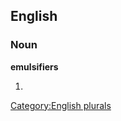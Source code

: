 
==English==

===Noun===
'''emulsifiers'''

# {{plural of|[[emulsifier]]}}

[[Category:English plurals]]